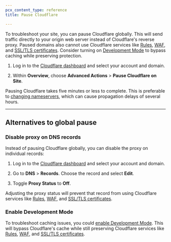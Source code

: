 ```yaml
---
pcx_content_type: reference
title: Pause Cloudflare

---
```


To troubleshoot your site, you can pause Cloudflare globally. This will send traffic directly to your origin web server instead of Cloudflare's reverse proxy. Paused domains also cannot use Cloudflare services like [Rules](/rules/), [WAF](/waf/), and [SSL/TLS certificates](/ssl/edge-certificates/). Consider turning on [Development Mode](/fundamentals/setup/manage-domains/pause-cloudflare/#enable-development-mode) to bypass caching while preserving protection.

1. Log in to the [Cloudflare dashboard](https://dash.cloudflare.com/) and select your account and domain.

2. Within **Overview**, choose **Advanced Actions** > **Pause Cloudflare on Site**.

Pausing Cloudflare takes five minutes or less to complete. This is preferable to [changing nameservers](/dns/zone-setups/full-setup/setup/), which can cause propagation delays of several hours.

***

## Alternatives to global pause

### Disable proxy on DNS records

Instead of pausing Cloudflare globally, you can disable the proxy on individual records:

1. Log in to the [Cloudflare dashboard](https://dash.cloudflare.com/) and select your account and domain.

2. Go to **DNS** > **Records**. Choose the record and select **Edit**.

3. Toggle **Proxy Status** to **Off**.

Adjusting the proxy status will prevent that record from using Cloudflare services like [Rules](/rules/), [WAF](/waf/), and [SSL/TLS certificates](/ssl/edge-certificates/).

### Enable Development Mode

To troubleshoot caching issues, you could [enable Development Mode](/cache/reference/development-mode/). This will bypass Cloudflare's cache while still preserving Cloudflare services like [Rules](/rules/), [WAF](/waf/), and [SSL/TLS certificates](/ssl/edge-certificates/).
